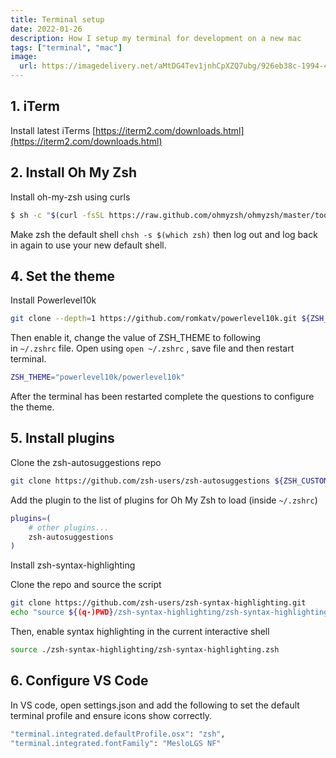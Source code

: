 ```yaml
---
title: Terminal setup
date: 2022-01-26
description: How I setup my terminal for development on a new mac
tags: ["terminal", "mac"]
image:
  url: https://imagedelivery.net/aMtDG4Tev1jnhCpXZQ7ubg/926eb38c-1994-4be1-0208-600d838a8d00
---
```


## 1. iTerm

Install latest iTerms [https://iterm2.com/downloads.html](https://iterm2.com/downloads.html)

## 2. Install Oh My Zsh

Install oh-my-zsh using curls

```bash
$ sh -c "$(curl -fsSL https://raw.github.com/ohmyzsh/ohmyzsh/master/tools/install.sh)"
```

Make zsh the default shell `chsh -s $(which zsh)` then log out and log back in again to use your new default shell.

## 4. Set the theme

Install Powerlevel10k

```bash
git clone --depth=1 https://github.com/romkatv/powerlevel10k.git ${ZSH_CUSTOM:-$HOME/.oh-my-zsh/custom}/themes/powerlevel10k
```

Then enable it, change the value of ZSH_THEME to following in `~/.zshrc` file. Open using `open ~/.zshrc` , save file and then restart terminal.

```bash
ZSH_THEME="powerlevel10k/powerlevel10k"
```

After the terminal has been restarted complete the questions to configure the theme.

## 5. Install plugins

Clone the zsh-autosuggestions repo

```bash
git clone https://github.com/zsh-users/zsh-autosuggestions ${ZSH_CUSTOM:-~/.oh-my-zsh/custom}/plugins/zsh-autosuggestions
```

Add the plugin to the list of plugins for Oh My Zsh to load (inside `~/.zshrc`)

```bash
plugins=(
    # other plugins...
    zsh-autosuggestions
)
```

Install zsh-syntax-highlighting

Clone the repo and source the script

```bash
git clone https://github.com/zsh-users/zsh-syntax-highlighting.git
echo "source ${(q-)PWD}/zsh-syntax-highlighting/zsh-syntax-highlighting.zsh" >> ${ZDOTDIR:-$HOME}/.zshrc
```

Then, enable syntax highlighting in the current interactive shell

```bash
source ./zsh-syntax-highlighting/zsh-syntax-highlighting.zsh
```

## 6. Configure VS Code

In VS code, open settings.json and add the following to set the default terminal profile and ensure icons show correctly.

```bash
"terminal.integrated.defaultProfile.osx": "zsh",
"terminal.integrated.fontFamily": "MesloLGS NF"
```
